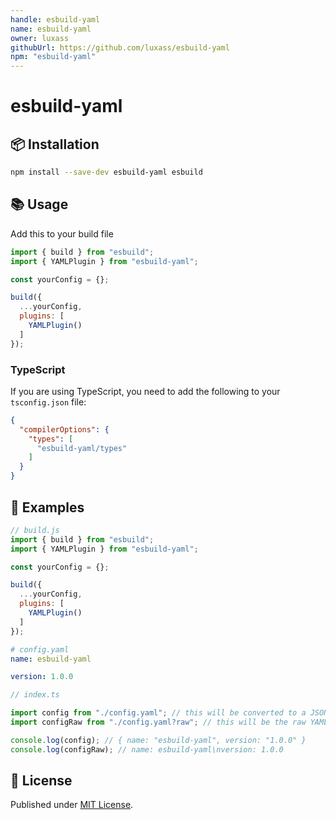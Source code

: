 ```yaml
---
handle: esbuild-yaml
name: esbuild-yaml
owner: luxass
githubUrl: https://github.com/luxass/esbuild-yaml
npm: "esbuild-yaml"
---
```


# esbuild-yaml




## 📦 Installation

```sh
npm install --save-dev esbuild-yaml esbuild
```

## 📚 Usage

Add this to your build file

```js
import { build } from "esbuild";
import { YAMLPlugin } from "esbuild-yaml";

const yourConfig = {};

build({
  ...yourConfig,
  plugins: [
    YAMLPlugin()
  ]
});
```

### TypeScript

If you are using TypeScript, you need to add the following to your `tsconfig.json` file:

```json
{
  "compilerOptions": {
    "types": [
      "esbuild-yaml/types"
    ]
  }
}
```

## 📖 Examples

```js
// build.js
import { build } from "esbuild";
import { YAMLPlugin } from "esbuild-yaml";

const yourConfig = {};

build({
  ...yourConfig,
  plugins: [
    YAMLPlugin()
  ]
});
```

```yaml
# config.yaml
name: esbuild-yaml

version: 1.0.0
```

```ts
// index.ts

import config from "./config.yaml"; // this will be converted to a JSON object
import configRaw from "./config.yaml?raw"; // this will be the raw YAML string

console.log(config); // { name: "esbuild-yaml", version: "1.0.0" }
console.log(configRaw); // name: esbuild-yaml\nversion: 1.0.0
```

## 📄 License

Published under [MIT License](https://github.com/luxass/esbuild-yaml/blob/main/LICENSE).

